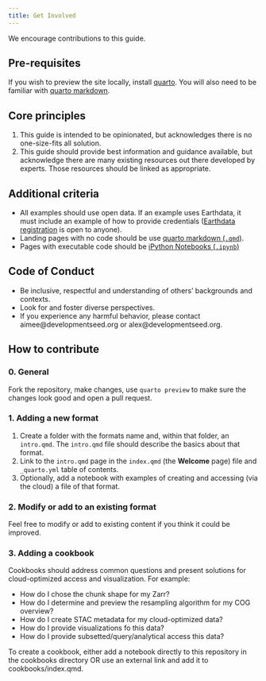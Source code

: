 ```yaml
---
title: Get Involved
---
```


We encourage contributions to this guide. 

## Pre-requisites

If you wish to preview the site locally, install [quarto](https://quarto.org/). You will also need to be familiar with [quarto markdown](https://quarto.org/docs/authoring/markdown-basics.html).

## Core principles

1. This guide is intended to be opinionated, but acknowledges there is no one-size-fits all solution.
2. This guide should provide best information and guidance available, but acknowledge there are many existing resources out there developed by experts. Those resources should be linked as appropriate.

## Additional criteria

* All examples should use open data. If an example uses Earthdata, it must include an example of how to provide credentials ([Earthdata registration](https://urs.earthdata.nasa.gov/users/new) is open to anyone).
* Landing pages with no code should be use [quarto markdown (`.qmd`)](https://quarto.org/docs/authoring/markdown-basics.html).
* Pages with executable code should be [iPython Notebooks (`.ipynb`)](https://ipython.org/notebook.html)

## Code of Conduct

* Be inclusive, respectful and understanding of others' backgrounds and contexts.
* Look for and foster diverse perspectives.
* If you experience any harmful behavior, please contact aimee@developmentseed.org or alex@developmentseed.org.

## How to contribute

### 0. General

Fork the repository, make changes, use `quarto preview` to make sure the changes look good and open a pull request.

### 1. Adding a new format

1. Create a folder with the formats name and, within that folder, an `intro.qmd`. The `intro.qmd` file should describe the basics about that format.
2. Link to the `intro.qmd` page in the `index.qmd` (the **Welcome** page) file and `_quarto.yml` table of contents.
3. Optionally, add a notebook with examples of creating and accessing (via the cloud) a file of that format.

### 2. Modify or add to an existing format

Feel free to modify or add to existing content if you think it could be improved.

### 3. Adding a cookbook

Cookbooks should address common questions and present solutions for cloud-optimized access and visualization. For example:

* How do I chose the chunk shape for my Zarr?
* How do I determine and preview the resampling algorithm for my COG overview?
* How do I create STAC metadata for my cloud-optimized data?
* How do I provide visualizations fo this data?
* How do I provide subsetted/query/analytical access this data?

To create a cookbook, either add a notebook directly to this repository in the cookbooks directory OR use an external link and add it to cookbooks/index.qmd.
